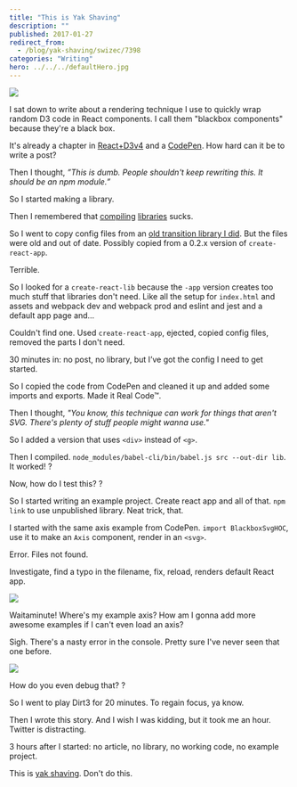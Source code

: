 ```yaml
---
title: "This is Yak Shaving"
description: ""
published: 2017-01-27
redirect_from:
  - /blog/yak-shaving/swizec/7398
categories: "Writing"
hero: ../../../defaultHero.jpg
---
```


![](./img/t0XHtgJ.gif)

I sat down to write about a rendering technique I use to quickly wrap random D3 code in React components. I call them "blackbox components" because they're a black box.

It's already a chapter in [React+D3v4](https://gumroad.com/l/mTWg) and a [CodePen](https://codepen.io/swizec/pen/woNjVw). How hard can it be to write a post?

Then I thought, _”This is dumb. People shouldn't keep rewriting this. It should be an npm module.”_

So I started making a library.

Then I remembered that [compiling](https://swizec.com/blog/livecoding-19-its-hard-to-package-a-library/) [libraries](https://swizec.com/blog/livecoding-21-use-babel-for-libraries-not-webpack/) sucks.

So I went to copy config files from an [old transition library I did](https://github.com/Swizec/react-transitionable-component). But the files were old and out of date. Possibly copied from a 0.2.x version of `create-react-app`.

Terrible.

So I looked for a `create-react-lib` because the `-app` version creates too much stuff that libraries don't need. Like all the setup for `index.html` and assets and webpack dev and webpack prod and eslint and jest and a default app page and…

Couldn't find one. Used `create-react-app`, ejected, copied config files, removed the parts I don't need.

30 minutes in: no post, no library, but I’ve got the config I need to get started.

So I copied the code from CodePen and cleaned it up and added some imports and exports. Made it Real Code™.

Then I thought, _"You know, this technique can work for things that aren't SVG. There's plenty of stuff people might wanna use."_

So I added a version that uses `<div>` instead of `<g>`.

Then I compiled. `node_modules/babel-cli/bin/babel.js src --out-dir lib`. It worked! ?

Now, how do I test this? ?

So I started writing an example project. Create react app and all of that. `npm link` to use unpublished library. Neat trick, that.

I started with the same axis example from CodePen. `import BlackboxSvgHOC`, use it to make an `Axis` component, render in an `<svg>`.

Error. Files not found.

Investigate, find a typo in the filename, fix, reload, renders default React app.

![](https://swizec.com/wp-content/uploads/2017/01/default-app.gif)

Waitaminute! Where's my example axis? How am I gonna add more awesome examples if I can't even load an axis?

Sigh. There's a nasty error in the console. Pretty sure I've never seen that one before.

![](https://swizec.com/wp-content/uploads/2017/01/error-screenshot.png)

How do you even debug that? ?

So I went to play Dirt3 for 20 minutes. To regain focus, ya know.

Then I wrote this story. And I wish I was kidding, but it took me an hour. Twitter is distracting.

3 hours after I started: no article, no library, no working code, no example project.

This is [yak shaving](https://en.wiktionary.org/wiki/yak_shaving). Don't do this.
